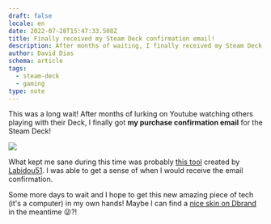 ```yaml
---
draft: false
locale: en
date: 2022-07-28T15:47:33.508Z
title: Finally received my Steam Deck confirmation email!
description: After months of waiting, I finally received my Steam Deck confirmation email!
author: David Dias
schema: article
tags:
  - steam-deck
  - gaming
type: note
---
```


This was a long wait! After months of lurking on Youtube watching others playing with their Deck, I finally got **my purchase confirmation email** for the Steam Deck!

![](/images/notes/steam-deck-email-purchase.jpg)

What kept me sane during this time was probably [this tool](https://getmydeck.ingenhaag.dev/s/US/256/1626745255) created by [Labidou51](https://www.reddit.com/u/Labidou51). I was able to get a sense of when I would receive the email confirmation.

<Tweet url="https://twitter.com/TheDavidDias/status/1553069456704020480?s=20&t=5VHTZkURrFadrkG3H1nU1Q" />

Some more days to wait and I hope to get this new amazing piece of tech (it's a computer) in my own hands! Maybe I can find a [nice skin on Dbrand](https://dbrand.com/shop/steam-deck-skins) in the meantime 😜?!

